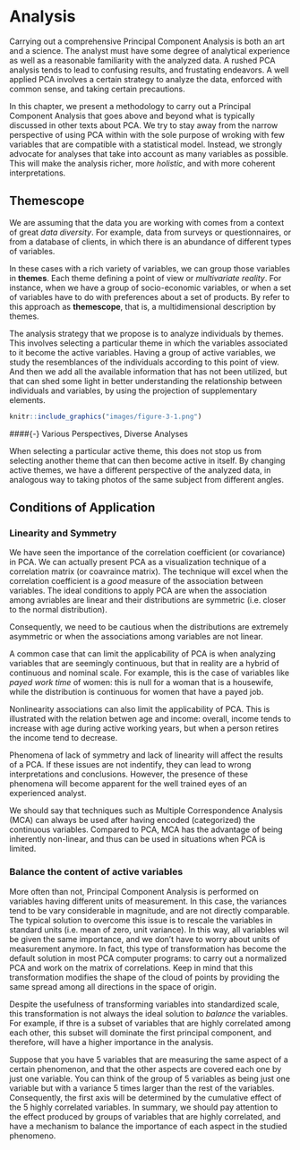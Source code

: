 # Analysis {#analysis}

Carrying out a comprehensive Principal Component Analysis is both an art and a science. The analyst must have some degree of analytical experience as well as a reasonable familiarity with the analyzed data. A rushed PCA analysis tends to lead to confusing results, and frustating endeavors. A well applied PCA involves a certain strategy to analyze the data, enforced with common sense, and taking certain precautions.

In this chapter, we present a methodology to carry out a Principal Component Analysis that goes above and beyond what is typically discussed in other texts about PCA. We try to stay away from the narrow perspective of using PCA within with the sole purpose of wroking with few variables that are compatible with a statistical model. Instead, we strongly advocate for analyses that take into account as many variables as possible. This will make the analysis richer, more _holistic_, and with more coherent interpretations.


## Themescope

We are assuming that the data you are working with comes from a context of great _data diversity_. For example, data from surveys or questionnaires, or from a database of clients, in which there is an abundance of different types of variables.

In these cases with a rich variety of variables, we can group those variables in __themes__. Each theme defining a point of view or _multivariate reality_. For instance, when we have a group of socio-economic variables, or when a set of variables have to do with preferences about a set of products. By refer to this approach as __themescope__, that is, a multidimensional description by themes.

The analysis strategy that we propose is to analyze individuals by themes. This involves selecting a particular theme in which the variables associated to it become the active variables. Having a group of active variables, we study the resemblances of the individuals according to this point of view. And then we add all the available information that has not been utilized, but that can shed some light in better understanding the relationship between individuals and variables, by using the projection of supplementary elements.

```r
knitr::include_graphics("images/figure-3-1.png")
```


####{-} Various Perspectives, Diverse Analyses

When selecting a particular active theme, this does not stop us from selecting another theme that can then become active in itself. By changing active themes, we have a different perspective of the analyzed data, in analogous way to taking photos of the same subject from different angles.



## Conditions of Application

### Linearity and Symmetry

We have seen the importance of the correlation coefficient (or covariance) in PCA. We can actually present PCA as a visualization technique of a correlation matrix (or coavraince matrix). The technique will excel when the correlation coefficient is a _good_ measure of the association between variables. The ideal conditions to apply PCA are when the association among avriables are linear and their distributions are symmetric (i.e. closer to the normal distribution).

Consequently, we need to be cautious when the distributions are extremely asymmetric or when the associations among variables are not linear.

A common case that can limit the applicability of PCA is when analyzing variables that are seemingly continuous, but that in reality are a hybrid of continuous and nominal scale. For example, this is the case of variables like _payed work time_ of women: this is null for a woman that is a housewife, while the distribution is continuous for women that have a payed job.

Nonlinearity associations can also limit the applicability of PCA. This is illustrated with the relation betwen age and income: overall, income tends to increase with age during active working years, but when a person retires the income tend to decrease.

Phenomena of lack of symmetry and lack of linearity will affect the results of a PCA. If these issues are not indentify, they can lead to wrong interpretations and conclusions. However, the presence of these phenomena will become apparent for the well trained eyes of an experienced analyst.

We should say that techniques such as Multiple Correspondence Analysis (MCA) can always be used after having encoded (categorized) the continuous variables. Compared to PCA, MCA has the advantage of being inherently non-linear, and thus can be used in situations when PCA is limited.



### Balance the content of active variables

More often than not, Principal Component Analysis is performed on variables having different units of measurement. In this case, the variances tend to be vary considerable in magnitude, and are not directly comparable. The typical solution to overcome this issue is to rescale the variables in standard units (i.e. mean of zero, unit variance). In this way, all variables wil be given the same importance, and we don't have to worry about units of measurement anymore. In fact, this type of transformation has become the default solution in most PCA computer programs: to carry out a normalized PCA and work on the matrix of correlations. Keep in mind that this transformation modifies the shape of the cloud of points by providing the same spread among all directions in the space of origin.

Despite the usefulness of transforming variables into standardized scale, this transformation is not always the ideal solution to _balance_ the variables. For example, if thre is a subset of variables that are highly correlated among each other, this subset will dominate the first principal component, and therefore, will have a higher importance in the analysis.

Suppose that you have 5 variables that are measuring the same aspect of a certain phenomenon, and that the other aspects are covered each one by just one variable. You can think of the group of 5 variables as being just one variable but with a variance 5 times larger than the rest of the variables. Consequently, the first axis will be determined by the cumulative effect of the 5 highly correlated variables. In summary, we should pay attention to the effect produced by groups of variables that are highly correlated, and have a mechanism to balance the importance of each aspect in the studied phenomeno.




